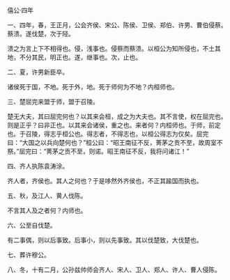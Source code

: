 

僖公·四年

一、四年，春，王正月，公会齐侯、宋公、陈侯、卫侯、郑伯、许男、曹伯侵蔡。蔡溃。遂伐楚，次于陉。

溃之为言上下不相得也。侵，浅事也。侵蔡而蔡溃。以桓公为知所侵也，不土其地，不分其民，明正也。遂，继事也。次，止也。

二、夏，许男新臣卒。

诸侯死于国，不地。死于外，地。死于师何为不地？内桓师也。

三、楚屈完来盟于师，盟于召陵。

楚无大夫，其曰屈完何也？以其来会桓，成之为大夫也。其不言使，权在屈完也。则是正乎？曰非正也。以其来会诸侯，重之也。来者何？内桓师也。于师，前定也。于召陵，得志乎桓公也。得志者，不得志也，以桓公得志为仅矣。屈完曰：“大国之以兵向楚何也？”桓公曰：“昭王南征不反，菁茅之贡不至，故周室不祭。”屈完曰：“菁茅之贡不至，则诺。昭王南征不反，我将问诸江！”

四、齐人执陈袁涛涂。

齐人者，齐侯也。其人之何也？于是哆然外齐侯也，不正其踰国而执也。

五、秋，及江人、黄人伐陈。

不言其人及之者何？内师也。

六、公至自伐楚。

有二事偶，则以后事致。后事小，则以先事致。其以伐楚致，大伐楚也。

七、葬许穆公。

八、冬，十有二月，公孙兹帅师会齐人、宋人、卫人、郑人、许人、曹人侵陈。

